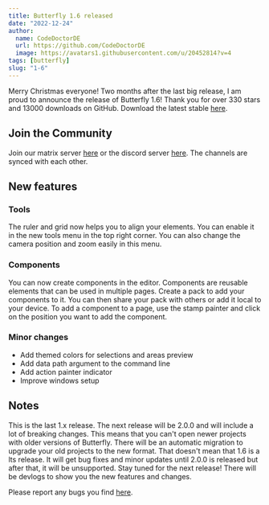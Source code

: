 ```yaml
---
title: Butterfly 1.6 released
date: "2022-12-24"
author:
  name: CodeDoctorDE
  url: https://github.com/CodeDoctorDE
  image: https://avatars1.githubusercontent.com/u/20452814?v=4
tags: [butterfly]
slug: "1-6"
---
```


Merry Christmas everyone!
Two months after the last big release, I am proud to announce the release of Butterfly 1.6! Thank you for over 330 stars and 13000 downloads on GitHub.
Download the latest stable [here](https://github.com/LinwoodCloud/Butterfly/releases/v1.6.0).

## Join the Community

Join our matrix server [here](https://linwood.dev/matrix) or the discord server [here](https://linwood.dev/discord).
The channels are synced with each other.

## New features

### Tools

The ruler and grid now helps you to align your elements. You can enable it in the new tools menu in the top right corner.
You can also change the camera position and zoom easily in this menu.

### Components

You can now create components in the editor. Components are reusable elements that can be used in multiple pages.
Create a pack to add your components to it. You can then share your pack with others or add it local to your device.
To add a component to a page, use the stamp painter and click on the position you want to add the component.

### Minor changes

- Add themed colors for selections and areas preview
- Add data path argument to the command line
- Add action painter indicator
- Improve windows setup

## Notes

This is the last 1.x release. The next release will be 2.0.0 and will include a lot of breaking changes.
This means that you can't open newer projects with older versions of Butterfly. There will be an automatic migration to upgrade your old projects to the new format.
That doesn't mean that 1.6 is a lts release. It will get bug fixes and minor updates until 2.0.0 is released but after that, it will be unsupported.
Stay tuned for the next release! There will be devlogs to show you the new features and changes.

Please report any bugs you find [here](github.com/LinwoodCloud/Butterfly/issues).
